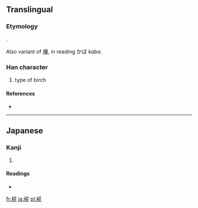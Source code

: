 ==Translingual==
===Etymology===
{{Han compound|木|花}}.

Also variant of [[樺]], in reading かば ''kaba.''

===Han character===
{{Han char|rn=75|rad=木|as=08|sn=12|four=|canj=木廿人心 (DTOP)}}

# type of birch

====References====
* {{Han ref|kx=0537.131|dkj=15065|dj=0924.180|hdz=21210.041|uh=691B|ud=26907}}

----

==Japanese==

===Kanji===
{{ja-kanji|grade=|rs=木08}}

# {{defn|lang=ja|sort=木08}}

====Readings====
* {{ja-readings|on=|kun=[[もみじ]] (momiji), [[かば]] (kaba)}}

[[fr:椛]]
[[ja:椛]]
[[pl:椛]]